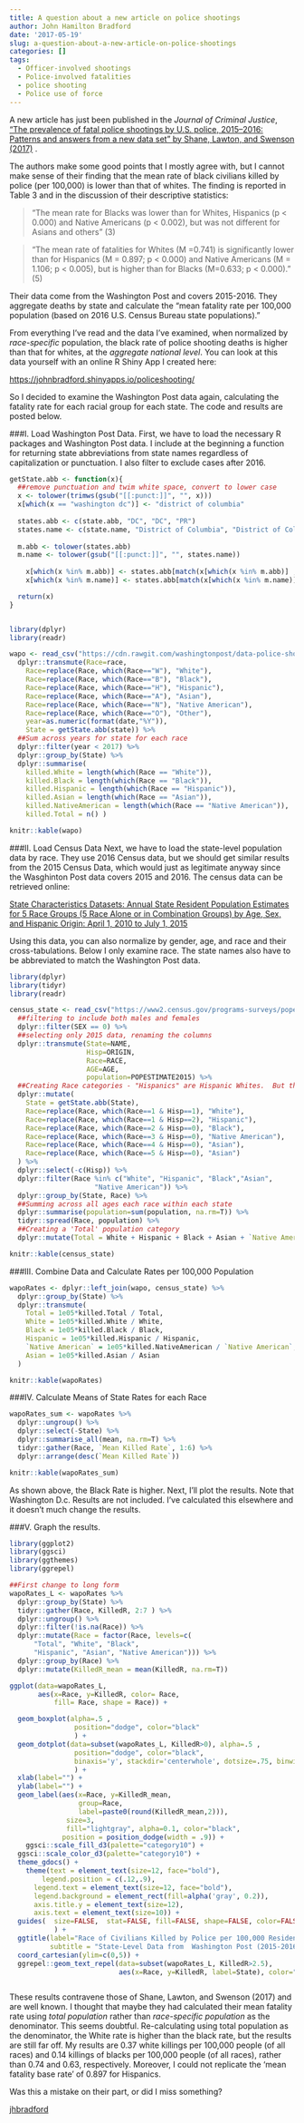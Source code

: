 ```yaml
---
title: A question about a new article on police shootings
author: John Hamilton Bradford
date: '2017-05-19'
slug: a-question-about-a-new-article-on-police-shootings
categories: []
tags:
  - Officer-involved shootings
  - Police-involved fatalities
  - police shooting
  - Police use of force
---
```


A new article has just been published in the *Journal of Criminal Justice*, ["The prevalence of fatal police shootings by U.S. police, 2015–2016: Patterns and answers from a new data set" by Shane, Lawton, and Swenson (2017)](http://www.sciencedirect.com/science/article/pii/S0047235217301344) .  

The authors make some good points that I mostly agree with, but I cannot make sense of their finding that the mean rate of black civilians killed by police (per 100,000) is lower than that of whites.  The finding is reported in Table 3 and in the discussion of their descriptive statistics:

>"The mean rate for Blacks was lower than for Whites, Hispanics (p < 0.000) and Native Americans (p < 0.002), but was not different for Asians and others"  (3)

>"The mean rate of fatalities for Whites (M =0.741) is significantly lower than for Hispanics (M = 0.897; p < 0.000) and Native Americans (M = 1.106; p < 0.005), but is higher than for Blacks (M=0.633; p < 0.000)."  (5)

Their data come from the Washington Post and covers 2015-2016.  They aggregate deaths by state and calculate the "mean fatality rate per 100,000 population (based on 2016 U.S. Census Bureau state
populations)."  

From everything I've read and the data I've examined, when normalized by *race-specific*  population, the black rate of police shooting deaths is higher than that for whites, at the *aggregate national level*.  You can look at this data yourself with an online R Shiny App I created here:

[https://johnbradford.shinyapps.io/policeshooting/]( https://johnbradford.shinyapps.io/policeshooting/)

So I decided to examine the Washington Post data again, calculating the fatality rate for each racial group for each state.  The code and results are posted below.

###I.  Load Washington Post Data.
First, we have to load the necessary R packages and Washington Post data.  I include at the beginning a function for returning state abbreviations from state names regardless of capitalization or punctuation.  I also filter to exclude cases after 2016.

```r

getState.abb <- function(x){
  ##remove punctuation and twim white space, convert to lower case
  x <- tolower(trimws(gsub("[[:punct:]]", "", x)))
  x[which(x == "washington dc")] <- "district of columbia"
  
  states.abb <- c(state.abb, "DC", "DC", "PR")
  states.name <- c(state.name, "District of Columbia", "District of Columbia", "Puerto Rico")
  
  m.abb <- tolower(states.abb)
  m.name <- tolower(gsub("[[:punct:]]", "", states.name))
  
    x[which(x %in% m.abb)] <- states.abb[match(x[which(x %in% m.abb)] ,m.abb)]
    x[which(x %in% m.name)] <- states.abb[match(x[which(x %in% m.name)],m.name)]

  return(x)
}


library(dplyr)
library(readr)

wapo <- read_csv("https://cdn.rawgit.com/washingtonpost/data-police-shootings/master/fatal-police-shootings-data.csv") %>% 
  dplyr::transmute(Race=race,
    Race=replace(Race, which(Race=="W"), "White"),
    Race=replace(Race, which(Race=="B"), "Black"),
    Race=replace(Race, which(Race=="H"), "Hispanic"),
    Race=replace(Race, which(Race=="A"), "Asian"),
    Race=replace(Race, which(Race=="N"), "Native American"),
    Race=replace(Race, which(Race=="O"), "Other"),
    year=as.numeric(format(date,"%Y")),
    State = getState.abb(state)) %>% 
  ##Sum across years for state for each race
  dplyr::filter(year < 2017) %>% 
  dplyr::group_by(State) %>% 
  dplyr::summarise(
    killed.White = length(which(Race == "White")),
    killed.Black = length(which(Race == "Black")),
    killed.Hispanic = length(which(Race == "Hispanic")),
    killed.Asian = length(which(Race == "Asian")),
    killed.NativeAmerican = length(which(Race == "Native American")),
    killed.Total = n() )

knitr::kable(wapo)

```


###II. Load Census Data
Next, we have to load the state-level population data by race.  They use 2016 Census data, but we should get similar results from the 2015 Census Data, which would just as legitimate anyway since the Wasghinton Post data covers 2015 and 2016.  The census data can be retrieved online:

[State Characteristics Datasets: Annual State Resident Population Estimates for 5 Race Groups (5 Race Alone or in Combination Groups) by Age, Sex, and Hispanic Origin: April 1, 2010 to July 1, 2015](https://www2.census.gov/programs-surveys/popest/datasets/2010-2015/state/asrh/sc-est2015-alldata5.csv)

Using this data, you can also normalize by gender, age, and race and their cross-tabulations.  Below I only examine race.  The state names also have to be abbreviated to match the Washington Post data.

```r
library(dplyr)
library(tidyr)
library(readr)

census_state <- read_csv("https://www2.census.gov/programs-surveys/popest/datasets/2010-2015/state/asrh/sc-est2015-alldata5.csv") %>%  
  ##filtering to include both males and females
  dplyr::filter(SEX == 0) %>% 
  ##selecting only 2015 data, renaming the columns  
  dplyr::transmute(State=NAME, 
                   Hisp=ORIGIN, 
                   Race=RACE, 
                   AGE=AGE,
                   population=POPESTIMATE2015) %>% 
  ##Creating Race categories - "Hispanics" are Hispanic Whites.  But the results are roughly the same if you include hispanic blacks, asians, etc. since there are so few of them.  I'm also combining Asians and PAcific Islanders since they are not distinguished in the WaPo data.
  dplyr::mutate(
    State = getState.abb(State),
    Race=replace(Race, which(Race==1 & Hisp==1), "White"),
    Race=replace(Race, which(Race==1 & Hisp==2), "Hispanic"),
    Race=replace(Race, which(Race==2 & Hisp==0), "Black"),
    Race=replace(Race, which(Race==3 & Hisp==0), "Native American"),
    Race=replace(Race, which(Race==4 & Hisp==0), "Asian"),
    Race=replace(Race, which(Race==5 & Hisp==0), "Asian")
  ) %>% 
  dplyr::select(-c(Hisp)) %>% 
  dplyr::filter(Race %in% c("White", "Hispanic", "Black","Asian",
                     "Native American")) %>% 
  dplyr::group_by(State, Race) %>% 
  ##Summing across all ages each race within each state
  dplyr::summarise(population=sum(population, na.rm=T)) %>% 
  tidyr::spread(Race, population) %>% 
  ##Creating a 'Total' population category
  dplyr::mutate(Total = White + Hispanic + Black + Asian + `Native American`)

knitr::kable(census_state)

```


###III.  Combine Data and Calculate Rates per 100,000 Population

```r

wapoRates <- dplyr::left_join(wapo, census_state) %>% 
  dplyr::group_by(State) %>% 
  dplyr::transmute(
    Total = 1e05*killed.Total / Total,
    White = 1e05*killed.White / White,
    Black = 1e05*killed.Black / Black,
    Hispanic = 1e05*killed.Hispanic / Hispanic,
    `Native American` = 1e05*killed.NativeAmerican / `Native American`,
    Asian = 1e05*killed.Asian / Asian
  ) 

knitr::kable(wapoRates)

```

###IV.  Calculate Means of State Rates for each Race
```r

wapoRates_sum <- wapoRates %>% 
  dplyr::ungroup() %>% 
  dplyr::select(-State) %>% 
  dplyr::summarise_all(mean, na.rm=T) %>% 
  tidyr::gather(Race, `Mean Killed Rate`, 1:6) %>% 
  dplyr::arrange(desc(`Mean Killed Rate`))

knitr::kable(wapoRates_sum)

```

As shown above, the Black Rate is higher.  Next, I'll plot the results.  Note that Washington D.c. Results are not included.  I've calculated this elsewhere and it doesn't much change the results.  

###V.  Graph the results.
```r


library(ggplot2)
library(ggsci)
library(ggthemes)
library(ggrepel)

##First change to long form
wapoRates_L <- wapoRates %>% 
  dplyr::group_by(State) %>% 
  tidyr::gather(Race, KilledR, 2:7 ) %>% 
  dplyr::ungroup() %>% 
  dplyr::filter(!is.na(Race)) %>% 
  dplyr::mutate(Race = factor(Race, levels=c(
      "Total", "White", "Black",
      "Hispanic", "Asian", "Native American"))) %>% 
  dplyr::group_by(Race) %>% 
  dplyr::mutate(KilledR_mean = mean(KilledR, na.rm=T))

ggplot(data=wapoRates_L,
       aes(x=Race, y=KilledR, color= Race, 
           fill= Race, shape = Race)) +

  geom_boxplot(alpha=.5 ,
                position="dodge", color="black"
                ) +
  geom_dotplot(data=subset(wapoRates_L, KilledR>0), alpha=.5 ,
                position="dodge", color="black",
                binaxis='y', stackdir='centerwhole', dotsize=.75, binwidth=.1
                ) +
  xlab(label="") +
  ylab(label="") +
  geom_label(aes(x=Race, y=KilledR_mean,
                 group=Race, 
                 label=paste0(round(KilledR_mean,2))),  
              size=3,
              fill="lightgray", alpha=0.1, color="black",
             position = position_dodge(width = .9)) +
    ggsci::scale_fill_d3(palette="category10") +
  ggsci::scale_color_d3(palette="category10") +
  theme_gdocs() +
    theme(text = element_text(size=12, face="bold"),
        legend.position = c(.12,.9),
      legend.text = element_text(size=12, face="bold"),
      legend.background = element_rect(fill=alpha('gray', 0.2)),
      axis.title.y = element_text(size=12),
      axis.text = element_text(size=10)) +
  guides(  size=FALSE,  stat=FALSE, fill=FALSE, shape=FALSE, color=FALSE
           ) +
  ggtitle(label="Race of Civilians Killed by Police per 100,000 Residents", 
          subtitle = "State-Level Data from  Washington Post (2015-2016) & US Census (2015).\nSource: johnbradford.github.io") +
  coord_cartesian(ylim=c(0,5)) +
  ggrepel::geom_text_repel(data=subset(wapoRates_L, KilledR>2.5), 
                           aes(x=Race, y=KilledR, label=State), color="black", size=3)



```


These results contravene those of Shane, Lawton, and Swenson (2017) and are well known. I thought that maybe they had calculated their mean fatality rate using *total population* rather than *race-specific population* as the denominator.  This seems doubtful.  Re-calculating using total population as the denominator, the White rate is higher than the black rate, but the results are still far off.  My results are 0.37 white killings per 100,000 people (of all races) and 0.14 killings of blacks per 100,000 people (of all races), rather than 0.74 and 0.63, respectively.  Moreover, I could not replicate the 'mean fatality base rate' of 0.897 for Hispanics.

Was this a mistake on their part, or did I miss something?


<a class="muut" href="https://muut.com/i/jhbradford/comments" type="dynamic">jhbradford</a> <script src="//cdn.muut.com/1/moot.min.js"></script>
